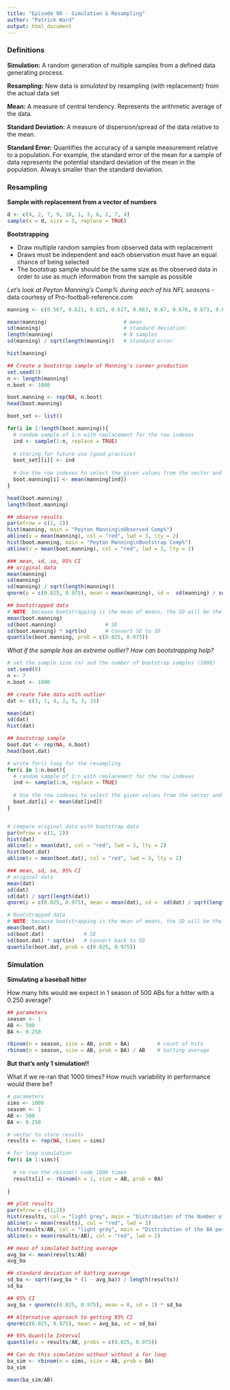 ```yaml
---
title: "Episode 98 - Simulation & Resampling"
author: "Patrick Ward"
output: html_document
---
```


### Definitions

**Simulation:** A random generation of multiple samples from a defined data generating process.

**Resampling:** New data is *simulated* by resampling (with replacement) from the actual data set

**Mean:** A measure of central tendency. Represents the arithmetic average of the data.

**Standard Deviation:** A measure of dispersion/spread of the data relative to the mean.

**Standard Error:** Quantifies the accuracy of a sample measurement relative to a population. For example, the standard error of the mean for a sample of data represents the potential standard deviation of the mean in the population.  Always smaller than the standard deviation.


### Resampling

**Sample with replacement from a vector of numbers**

```r
d <- c(4, 2, 7, 9, 10, 1, 3, 6, 2, 7, 4)
sample(x = d, size = 5, replace = TRUE)
```


**Bootstrapping**

* Draw multiple random samples from observed data with replacement
* Draws must be independent and each observation must have an equal chance of being selected
* The bootstrap sample should be the same size as the observed data in order to use as much information from the sample as possible


*Let's look at Peyton Manning's Comp% during each of his NFL seasons*
- data courtesy of Pro-football-reference.com

```r
manning <- c(0.567, 0.621, 0.625, 0.627, 0.663, 0.67, 0.676, 0.673, 0.65, 0.654, 0.668, 0.688, 0.663, 0.686, 0.683, 0.662, 0.598)

mean(manning)                         # mean
sd(manning)                           # standard deviation
length(manning)                       # N samples
sd(manning) / sqrt(length(manning))   # standard error

hist(manning)

## Create a bootstrap sample of Manning's career production
set.seed(3)
n <- length(manning)
n.boot <- 1000

boot.manning <- rep(NA, n.boot)
head(boot.manning)

boot_set <- list()

for(i in 1:length(boot.manning)){
  # random sample of 1:n with replacement for the row indexes
  ind <- sample(1:n, replace = TRUE)
  
  # storing for future use (good practice)
  boot_set[[i]] <- ind
  
  # Use the row indexes to select the given values from the vector and calculate the mean
  boot.manning[i] <- mean(manning[ind])
}

head(boot.manning)
length(boot.manning)

## observe results
par(mfrow = c(1, 2))
hist(manning, main = "Peyton Manning\nObserved Comp%")
abline(v = mean(manning), col = "red", lwd = 3, lty = 2)
hist(boot.manning, main = "Peyton Manning\nBootstrap Comp%")
abline(v = mean(boot.manning), col = "red", lwd = 3, lty = 2)

### mean, sd, se, 95% CI
## original data
mean(manning)
sd(manning)
sd(manning) / sqrt(length(manning))
qnorm(p = c(0.025, 0.975), mean = mean(manning), sd =  sd(manning) / sqrt(length(manning)))

## bootstrapped data
# NOTE: because bootstrapping is the mean of means, the SD will be the standard error. Must convert back!
mean(boot.manning)
sd(boot.manning)                # SE
sd(boot.manning) * sqrt(n)      # Convert SE to SD
quantile(boot.manning, prob = c(0.025, 0.975))

```


*What if the sample has an extreme outlier? How can bootstrapping help?*

```r
# set the sample size (n) and the number of bootstrap samples (1000)
set.seed(8)
n <- 7
n.boot <- 1000

## create fake data with outlier
dat <- c(3, 1, 4, 2, 5, 3, 15)

mean(dat)
sd(dat)
hist(dat)

## bootstrap sample
boot.dat <- rep(NA, n.boot)
head(boot.dat)

# write for() loop for the resampling
for(i in 1:n.boot){
  # random sample of 1:n with replacement for the row indexes
  ind <- sample(1:n, replace = TRUE)
  
  # Use the row indexes to select the given values from the vector and calculate the mean
  boot.dat[i] <- mean(dat[ind])
}


# compare original data with bootstrap data
par(mfrow = c(1, 2))
hist(dat)
abline(v = mean(dat), col = "red", lwd = 3, lty = 2)
hist(boot.dat)
abline(v = mean(boot.dat), col = "red", lwd = 3, lty = 2)

### mean, sd, se, 95% CI
# original data
mean(dat)
sd(dat)
sd(dat) / sqrt(length(dat))
qnorm(p = c(0.025, 0.975), mean = mean(dat), sd =  sd(dat) / sqrt(length(dat)))

# bootstrapped data
# NOTE: because bootstrapping is the mean of means, the SD will be the standard error. Must convert back!
mean(boot.dat)
sd(boot.dat)             # SE
sd(boot.dat) * sqrt(n)   # Convert back to SD
quantile(boot.dat, prob = c(0.025, 0.975))
```


### Simulation

**Simulating a baseball hitter**

How many hits would we expect in 1 season of 500 ABs for a hitter with a 0.250 average?

```r
## parameters
season <- 1
AB <- 500
BA <- 0.250

rbinom(n = season, size = AB, prob = BA)         # count of hits
rbinom(n = season, size = AB, prob = BA) / AB    # batting average

```


**But that's only 1 simulation!!**

What if we re-ran that 1000 times? How much variability in performance would there be?


```r
# parameters
sims <- 1000
season <- 1
AB <- 500
BA <- 0.250

# vector to store results
results <- rep(NA, times = sims)

# for loop simulation
for(i in 1:sims){
  
  # re-run the rbinom() code 1000 times
  results[i] <- rbinom(n = 1, size = AB, prob = BA)
  
}

## plot results
par(mfrow = c(1,2))
hist(results, col = "light grey", main = "Distribution of the Number of Hits per Season")
abline(v = mean(results), col = "red", lwd = 2)
hist(results/AB, col = "light grey", main = "Distribution of the BA per Season")
abline(v = mean(results/AB), col = "red", lwd = 2)

## mean of simulated batting average
avg_ba <- mean(results/AB)
avg_ba

## standard deviation of batting average
sd_ba <- sqrt((avg_ba * (1 - avg_ba)) / length(results))
sd_ba

## 95% CI
avg_ba + qnorm(c(0.025, 0.975), mean = 0, sd = 1) * sd_ba

## Alternative approach to getting 95% CI
qnorm(c(0.025, 0.975), mean = avg_ba, sd = sd_ba) 

## 95% Quantile Interval
quantile(x = results/AB, probs = c(0.025, 0.975))

## Can do this simulation without without a for loop
ba_sim <- rbinom(n = sims, size = AB, prob = BA)
ba_sim

mean(ba_sim/AB)
```

